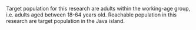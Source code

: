 Target population for this research are adults within the working-age group, i.e. adults aged between 18-64 years old. Reachable population in this research are target population in the Java island.
